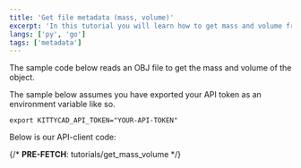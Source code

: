 ```yaml
---
title: 'Get file metadata (mass, volume)'
excerpt: 'In this tutorial you will learn how to get mass and volume from a 3d file.'
langs: ['py', 'go']
tags: ['metadata']
---
```


The sample code below reads an OBJ file to get the mass and volume of the object.

The sample below assumes you have exported your API token as an environment
variable like so.

```
export KITTYCAD_API_TOKEN="YOUR-API-TOKEN"
```

<TokenReplacementNote />

Below is our API-client code:

{/* __PRE-FETCH__: tutorials/get_mass_volume */}

<InlineLitterbox
    path="tutorials/get_mass_volume"
    initialExpand
/>
